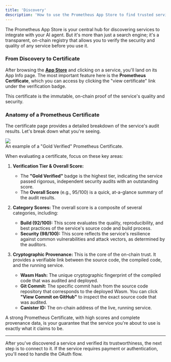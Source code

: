 ```yaml
---
title: 'Discovery'
description: 'How to use the Prometheus App Store to find trusted services and evaluate their on-chain certificate of quality.'
---
```


The Prometheus App Store is your central hub for discovering services to integrate with your AI agent. But it's more than just a search engine; it's a transparent, on-chain registry that allows you to verify the security and quality of any service before you use it.

### From Discovery to Certificate

After browsing the **[App Store](https://prometheusprotocol.org/audit)** and clicking on a service, you'll land on its App Info page. The most important feature here is the **Prometheus Certificate**, which you can access by clicking the "view certificate" link under the verification badge.

This certificate is the immutable, on-chain proof of the service's quality and security.

### Anatomy of a Prometheus Certificate

The certificate page provides a detailed breakdown of the service's audit results. Let's break down what you're seeing.

<Frame>
  <img src="/images/prometheus-certificate-page.png" />
  <figcaption>
    An example of a "Gold Verified" Prometheus Certificate.
  </figcaption>
</Frame>

When evaluating a certificate, focus on these key areas:

1.  **Verification Tier & Overall Score:**
    - The **"Gold Verified"** badge is the highest tier, indicating the service passed rigorous, independent security audits with an outstanding score.
    - The **Overall Score** (e.g., 95/100) is a quick, at-a-glance summary of the audit results.

2.  **Category Scores:**
    The overall score is a composite of several categories, including:
    - **Build (92/100):** This score evaluates the quality, reproducibility, and best practices of the service's source code and build process.
    - **Security (98/100):** This score reflects the service's resilience against common vulnerabilities and attack vectors, as determined by the auditors.

3.  **Cryptographic Provenance:**
    This is the core of the on-chain trust. It provides a verifiable link between the source code, the compiled code, and the running service.
    - **Wasm Hash:** The unique cryptographic fingerprint of the compiled code that was audited and deployed.
    - **Git Commit:** The specific commit hash from the source code repository that corresponds to the deployed Wasm. You can click **"View Commit on GitHub"** to inspect the exact source code that was audited.
    - **Canister ID:** The on-chain address of the live, running service.

A strong Prometheus Certificate, with high scores and complete provenance data, is your guarantee that the service you're about to use is exactly what it claims to be.

---

After you've discovered a service and verified its trustworthiness, the next step is to connect to it. If the service requires payment or authentication, you'll need to handle the OAuth flow.
